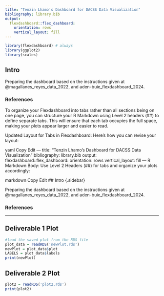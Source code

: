 ```yaml
---
title: "Tenzin Lhamo's Dashboard for DACSS Data Visualization"
bibliography: library.bib
output: 
  flexdashboard::flex_dashboard:
    orientation: rows
    vertical_layout: fill
---
```


```r
library(flexdashboard) # always
library(ggplot2)
library(scales)
```

## Intro {.sidebar}

Preparing the dashboard based on the instructions given at @magallanes_reyes_data_2022, and aden-buie_flexdashboard_2024.

### References
<div id="refs"></div>


To organize your Flexdashboard into tabs rather than all sections being on one page, you can structure your R Markdown using Level 2 headers (##) to define separate tabs. This will ensure that each tab occupies the full space, making your plots appear larger and easier to read.

Updated Layout for Tabs in Flexdashboard:
Here’s how you can revise your layout:

yaml
Copy
Edit
---
title: "Tenzin Lhamo's Dashboard for DACSS Data Visualization"
bibliography: library.bib
output: 
  flexdashboard::flex_dashboard:
    orientation: rows
    vertical_layout: fill
---
R Markdown Body:
Use Level 2 Headers (##) for tabs and organize your plots accordingly:

markdown
Copy
Edit
## Intro {.sidebar}

Preparing the dashboard based on the instructions given at @magallanes_reyes_data_2022, and aden-buie_flexdashboard_2024.

### References
<div id="refs"></div>

---

## Deliverable 1 Plot <!-- Suburb Locale Distribution Barplot -->

```r
#load the saved plot from the RDS file
plot_data = readRDS('newPlot.rds')
newPlot = plot_data$plot
LABELS = plot_data$labels
print(newPlot)
```

## Deliverable 2 Plot <!-- MA State Police Arrest Type-Age Barplot -->

```r
plot2 = readRDS('plot2.rds')
print(plot2)
```
